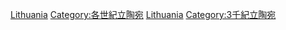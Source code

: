 [[Category:21世紀各國|Lithuania]]
[[Category:各世紀立陶宛‎|Category:各世紀立陶宛‎]]
[[Category:21世紀歐洲|Lithuania]]
[[Category:3千紀立陶宛|Category:3千紀立陶宛]]